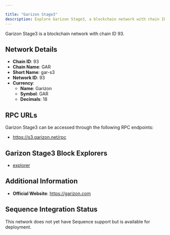```yaml
---

title: "Garizon Stage3"
description: Explore Garizon Stage3, a blockchain network with chain ID 93. Learn about its native currency, Garizon, and how to interact with the network.
---
```




Garizon Stage3 is a blockchain network with chain ID 93.

## Network Details

- **Chain ID**: 93
- **Chain Name**: GAR
- **Short Name**: gar-s3
- **Network ID**: 93
- **Currency**: 
  - **Name**: Garizon
  - **Symbol**: GAR
  - **Decimals**: 18

## RPC URLs

Garizon Stage3 can be accessed through the following RPC endpoints:

- https://s3.garizon.net/rpc

## Garizon Stage3 Block Explorers

- [explorer](https://explorer.garizon.com)

## Additional Information

- **Official Website**: https://garizon.com

## Sequence Integration Status

This network does not yet have Sequence support but is available for deployment.
